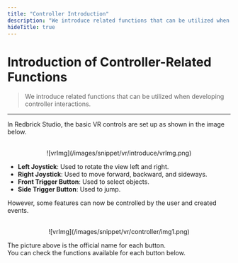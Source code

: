 ```yaml
---
title: "Controller Introduction"
description: "We introduce related functions that can be utilized when developing controller interactions."
hideTitle: true
---
```



# Introduction of Controller-Related Functions

> We introduce related functions that can be utilized when developing controller interactions.

---

In Redbrick Studio, the basic VR controls are set up as shown in the image below. <br />

<br />
<center>![vrImg](/images/snippet/vr/introduce/vrImg.png) </center>

- **Left Joystick**: Used to rotate the view left and right. <br />
- **Right Joystick**: Used to move forward, backward, and sideways. <br />
- **Front Trigger Button**: Used to select objects. <br />
- **Side Trigger Button**: Used to jump. <br />

However, some features can now be controlled by the user and created events.

<br />
<center>![vrImg](/images/snippet/vr/controller/img1.png) </center>

The picture above is the official name for each button. <br />
You can check the functions available for each button below. <br />

<br />
<Cards>
  <Cards.Card
    title="Remove Default VR Settings"
    href="/kr/snippet/vr/controller/Remove-Basic-VR"
  />
  <Cards.Card
    title="Introduction to Trigger-related functions"
    href="/kr/snippet/vr/controller/Trigger"
  />
  <Cards.Card
    title="Introduction to Grab-related functions"
    href="/kr/snippet/vr/controller/Grab"
  />
</Cards>
